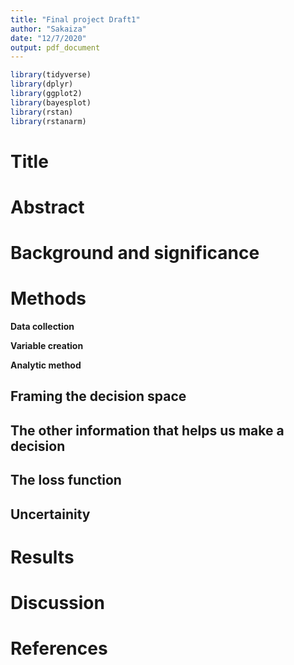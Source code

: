 ```yaml
---
title: "Final project Draft1"
author: "Sakaiza"
date: "12/7/2020"
output: pdf_document
---
```


```r
library(tidyverse)
library(dplyr)
library(ggplot2)
library(bayesplot)
library(rstan)
library(rstanarm)
```

# Title


# Abstract


# Background and significance



# Methods

**Data collection**

**Variable creation**

**Analytic method**

## Framing the decision space




## The other information that helps us make a decision



## The loss function




## Uncertainity


# Results


# Discussion 


# References
